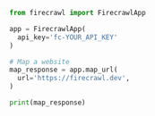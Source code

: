 ```python Python
from firecrawl import FirecrawlApp

app = FirecrawlApp(
  api_key='fc-YOUR_API_KEY'
)

# Map a website
map_response = app.map_url(
  url='https://firecrawl.dev',
)

print(map_response)
```
